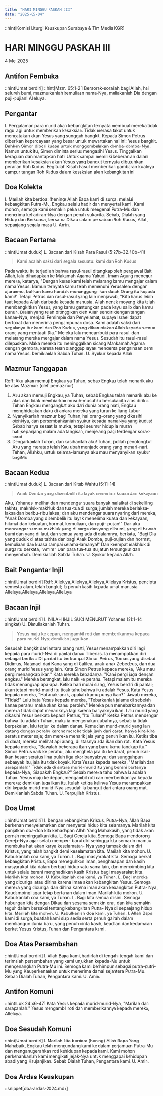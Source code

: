```yaml
---
title: "HARI MINGGU PASKAH III"
date: "2025-05-04"
---
```

::hint[Komisi Liturgi Keuskupan Surabaya & Tim Media KGR]
# HARI MINGGU PASKAH III
4 Mei 2025


## Antifon Pembuka
::hint[Umat berdiri]
::hint[Mzm. 65:1-2 ]
Bersorak-sorailah bagi Allah, hai seluruh bumi, mazmurkanlah kemuliaan nama-Nya, muliakanlah Dia dengan puji-pujian! Alleluya. 


## Pengantar
I. Pengalaman para murid akan kebangkitan ternyata membuat mereka tidak ragu lagi untuk memberikan kesaksian. Tidak merasa takut untuk mengatakan akan Yesus yang sungguh bangkit. Kepada Simon Petrus diberikan kepercayaan yang besar untuk mewartakan hal ini: Yesus bangkit. Bahkan Simon diberi kuasa untuk menggembalakan domba-domba-Nya. Namun untuk itu, Simon diminta serius mengasihi Yesus. Tinggalkan keraguan dan mantapkan hati. Untuk sampai memiliki keberanian dalam memberikan kesaksian akan Yesus yang bangkit ternyata dibutuhkan peranan Roh Kudus. Begitulah Kisah Rasul memberikan gambaran kuatnya campur tangan Roh Kudus dalam kesaksian akan kebangkitan ini

## Doa Kolekta
I. Marilah kita berdoa: (hening)
Allah Bapa kami di surga, melalui kebangkitan Putra-Mu, Engkau selalu hadir dan menyertai kami. Kami mohon, semoga kami semakin peka untuk mengenal Putra-Mu dan menerima kehadiran-Nya dengan penuh sukacita. Sebab, Dialah yang Hidup dan Berkuasa, bersama Dikau dalam persatuan Roh Kudus, Allah, sepanjang segala masa
U. Amin.

## Bacaan Pertama
::hint[Umat duduk]
L. Bacaan dari Kisah Para Rasul (5:27b-32.40b-41)
> Kami adalah saksi dari segala sesuatu: kami dan Roh Kudus

Pada waktu itu terjadilah bahwa rasul-rasul ditangkap oleh pengawal Bait Allah, lalu dihadapkan ke Makamah Agama Yahudi. Imam Agung menegur mereka, katanya, "Dengan keras kami telah melarang kamu mengajar dalam nama Yesus. Namun ternyata kamu telah memenuhi Yerusalem dengan ajaranmu, bahkan kamu hendak menanggung- kan darah Orang itu kepada kami!" Tetapi Petrus dan rasul-rasul yang lain menjawab, "Kita harus lebih taat kepada Allah daripada kepada manusia. Allah nenek moyang kita telah membangkitkan Yesus, yang kamu gantungkan pada kayu salib dan kamu bunuh. Dialah yang telah ditinggikan oleh Allah sendiri dengan tangan kanan-Nya, menjadi Pemimpin dan Penyelamat, supaya Israel dapat bertobat dan menerima pengampunan dosa. Kami adalah saksi dari segalanya itu: kami dan Roh Kudus, yang dikaruniakan Allah kepada semua orang yang mentaati Dia." Mereka lalu mencambuki para rasul, dan melarang mereka mengajar dalam nama Yesus. Sesudah itu rasul-rasul dilepaskan. Maka mereka itu meninggalkan sidang Mahkamah Agama dengan gembira, karena telah dianggap layak menderita penghinaan demi nama Yesus.  Demikianlah Sabda Tuhan. 
U. Syukur kepada Allah.

## Mazmur Tanggapan
Reff: Aku akan memuji Engkau ya Tuhan, sebab Engkau telah menarik aku ke atas
Mazmur: (oleh pemazmur)
1. Aku akan memuji Engkau, ya Tuhan, sebab Engkau telah menarik aku ke atas dan tidak membiarkan musuh-musuhku bersukacita atas diriku. Tuhan Engkau mengangkat aku dari dunia orang mati, Engkau menghidupkan daku di antara mereka yang turun ke liang kubur
2. Nyanyikanlah mazmur bagi Tuhan, hai orang-orang yang dikasihi olehNya, dan persembahkanlah syukur kepada namaNya yang kudus! Sebab hanya sesaat Ia murka, tetapi seumur hidup Ia murah hati;sepanjang malam ada tangisan, menjelang pagi terdengar sorak-sorai
3. Dengarkanlah Tuhan, dan kasihanilah aku! Tuhan, jadilah penolongku! Aku yang meratap telah Kau ubah menjado orang yang menari-nari. Tuhan, Allahku, untuk selama-lamanya aku mau menyanyikan syukur bagiMu

## Bacaan Kedua
::hint[Umat duduk]
L.  Bacaan dari Kitab Wahtu (5:11-14)
> Anak Domba yang disembelih itu layak menerima kuasa dan kekayaan

Aku, Yohanes, melihat dan mendengar suara banyak malaikat di sekeliling takhta, makhluk-makhluk dan tua-tua di surga; jumlah mereka berlaksa-laksa dan beribu-ribu laksa; dan aku mendengar suara nyaring dari mereka, "Anak Domba yang disembelih itu layak menerima kuasa dan kekayaan, hikmat dan kekuatan, hormat, kemuliaan, dan puji- pujian!" Dan aku mendengar semua makhluk yang di surga dan yang di bumi, yang di bawah bumi dan yang di laut, dan semua yang ada di dalamnya, berkata, "Bagi Dia yang duduk di atas takhta dan bagi Anak Domba, puji-pujian dan hormat, kemuliaan dan kuasa sampai selama-lamanya!" Dan keempat makhluk di surga itu berkata, "Amin!" Dan para tua-tua itu jatuh tersungkur dan menyembah. Demikianlah Sabda Tuhan. 
U. Syukur kepada Allah.

## Bait Pengantar Injil
::hint[Umat berdiri]
Reff: Alleluya,Alleluya,Alleluya,Alleluya
Kristus, pencipta semesta alam, telah bangkit; Ia penuh kasih kepada umat manusia
Alleluya,Alleluya,Alleluya,Alleluya

## Bacaan Injil
::hint[Umat berdiri]
I. INILAH INJIL SUCI MENURUT Yohanes (21:1-14 singkat) 
U. Dimuliakanlah Tuhan.
> Yesus maju ke depan, mengambil roti dan memberikannya kepada para murid-Nya; demikian juga ikan. 

Sesudah bangkit dari antara orang mati, Yesus menampakkan diri lagi kepada para murid-Nya di pantai danau Tiberias. Ia menampakkan diri sebagai berikut: Di pantai itu berkumpul Simon Petrus, Tomas yang disebut Didimus, Natanael dari Kana yang di Galilea, anak-anak Zebedeus, dan dua orang murid Yesus yang lain. Kata Simon Petrus kepada mereka, "Aku mau pergi menangkap ikan." Kata mereka kepadanya, "Kami pergi juga dengan engkau." Mereka berangkat, lalu naik ke perahu. Tetapi malam itu mereka tidak menangkap apa-apa. Ketika hari mulai siang, Yesus berdiri di pantai; akan tetapi murid-murid itu tidak tahu bahwa itu adalah Yesus. Kata Yesus kepada mereka, "Hai anak-anak, apakah kamu punya ikan?" Jawab mereka, "Tidak!" Lalu kata Yesus kepada mereka, "Tebarkanlah jalamu di sebelah kanan perahu, maka akan kamu peroleh." Mereka pun menebarkannya dan mereka tidak dapat menariknya lagi karena banyaknya ikan. Lalu murid yang dikasihi Yesus berkata kepada Petrus, "Itu Tuhan!" Ketika Petrus mendengar bahwa itu adalah Tuhan, maka ia mengenakan jubahnya, sebab ia tidak berpakaian, lalu terjun ke dalam danau. Kemudian murid-murid yang lain datang dengan perahu karena mereka tidak jauh dari darat, hanya kira-kira seratus meter saja; dan mereka menarik jala yang penuh ikan itu. Ketika tiba di darat, mereka melihat api arang, di atasnya ada ikan dan roti. Kata Yesus kepada mereka, "Bawalah beberapa ikan yang baru kamu tangkap itu." Simon Petrus naik ke perahu, lalu menghela jala itu ke darat, penuh ikan-ikan besar: seratus lima puluh tiga ekor banyaknya; dan sungguhpun sebanyak itu, jala itu tidak koyak. Kata Yesus kepada mereka, "Marilah dan sarapanlah!" Tidak ada di antara murid-murid itu yang berani bertanya kepada-Nya, 'Siapakah Engkau?" Sebab mereka tahu bahwa la adalah Tuhan. Yesus maju ke depan, mengambil roti dan memberikannya kepada mereka; demikian juga ikan itu. Itulah ketiga kalinya Yesus menampakkan diri kepada murid-murid-Nya sesudah la bangkit dari antara orang mati. Demikianlah Sabda Tuhan. 
U. Terpujilah Kristus.

## Doa Umat
::hint[Umat berdiri]
I. Dengan kebangkitan Kristus, Putra-Nya, Allah Bapa berkenan menyelamatkan dan menyertai hidup kita selamanya. Marilah kita panjatkan doa-doa kita kehadapan Allah Yang Mahakasih, yang tidak akan pernah meninggalkan kita. 
L. Bagi Gereja kita. Semoga Bapa mendorong Gereja-Nya agar selalu memper- barui diri sehingga kita semakin mampu membuka hati akan karya keselamatan- Nya yang tampak dalam diri Kristus, yang telah bangkit demi keselamatan kita. Marilah kita mohon. 
U. Kabulkanlah doa kami, ya Tuhan. 
L. Bagi masyarakat kita. Semoga berkat kebangkitan Kristus, Bapa meneguhkan iman, pengharapan dan kasih masyarakat kita dalam berbagi hidup satu sama lain, dan membimbing kita untuk selalu berani menghadirkan kasih Kristus bagi masyarakat kita. Marilah kita mohon. 
U. Kabulkanlah doa kami, ya Tuhan. 
L. Bagi mereka yang dicurigai atau dihina karena iman akan kebangkitan Yesus. Semoga mereka yang dicurigai dan dihina karena iman akan kebangkitan Putra- Nya, Kaudampingi agar tetap bertahan dalam iman. Marilah kita mohon. 
U. Kabulkanlah doa kami, ya Tuhan. 
L. Bagi kita semua di sini. Semoga hubungan kita dengan Dikau dan sesama semakin erat, dan kita semakin teguh dalam bersaksi tentang kebangkitan Putra- Nya di sepanjang hidup kita. Marilah kita mohon. 
U. Kabulkanlah doa kami, ya Tuhan. 
I. Allah Bapa kami di surga, buatlah kami siap sedia serta penuh gairah dalam membangun dunia baru, yang penuh cinta kasih, keadilan dan kedamaian berkat Yesus Kristus, Tuhan dan Pengantara kami. 

## Doa Atas Persembahan
::hint[Umat berdiri]
I. Allah Bapa kami, hadirlah di tengah-tengah kami dan terimalah persembahan yang kami unjukkan kepada-Mu untuk mengenangkan Putra-Mu ini. Semoga kami berhimpun sebagai putra-putri-Mu yang Kauperkenankan untuk menerima damai sejahtera Putra-Mu. Sebab Dialah Tuhan, Pengantara kami. 
U. Amin.

## Antifon Komuni
::hint[Luk  24:46-47]
Kata Yesus kepada murid-murid-Nya, "Marilah dan sarapanlah." Yesus mengambil roti dan memberikannya kepada mereka, Alleluya. 


## Doa Sesudah Komuni
::hint[Umat berdiri]
I. Marilah kita berdoa: (hening)
Allah Bapa Yang Mahabaik, Engkau telah mengundang kami ke dalam perjamuan Putra-Mu dan menganugerahkan roti kehidupan kepada kami. Kami mohon perkenankanlah kami mengikuti jejak-Nya untuk menggapai kehidupan abadi yang Kaujanjikan. Sebab Dialah Tuhan, Pengantara kami.
U. Amin.

## Doa Ardas Keuskupan
::snippet[doa-ardas-2024.mdx]
